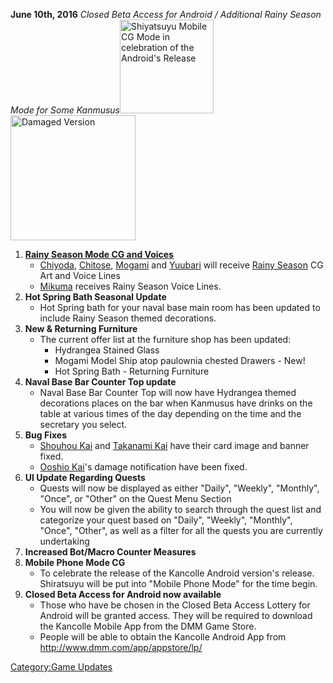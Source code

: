 {{UpdateBar
|PrevDate = June 1
|PrevYear = 2016
|NextDate = June 22
|NextYear = 2016
}}


'''June 10th, 2016''' ''Closed Beta Access for Android / Additional Rainy Season Mode for Some Kanmusus''[[File:Shiratsuyu_Mobile.png|thumb|right|150px|Shiyatsuyu Mobile CG Mode in celebration of the Android's Release]] [[File:Shiratsuyu_Mobile_dmg.png|thumb|right|200px|Damaged Version]]

#'''[[Seasonal/Rainy Season 2016|Rainy Season Mode CG and Voices]]'''
#*[[Chiyoda]], [[Chitose]], [[Mogami]] and [[Yuubari]] will receive [[Seasonal/Rainy Season 2016|Rainy Season]] CG Art and Voice Lines
#*[[Mikuma]] receives Rainy Season Voice Lines.
#'''Hot Spring Bath Seasonal Update'''
#*Hot Spring bath for your naval base main room has been updated to include Rainy Season themed decorations.
#'''New & Returning Furniture'''
#* The current offer list at the furniture shop has been updated:
#**Hydrangea Stained Glass 
#**Mogami Model Ship atop paulownia chested Drawers - New!
#**Hot Spring Bath - Returning Furniture
#'''Naval Base Bar Counter Top update'''
#*Naval Base Bar Counter Top will now have Hydrangea themed decorations places on the bar when Kanmusus have drinks on the table at various times of the day depending on the time and the secretary you select.
#'''Bug Fixes'''
#*[[Shouhou|Shouhou Kai]] and [[Takanami|Takanami Kai]] have their card image and banner fixed.
#* [[Ooshio#Upgrade|Ooshio Kai]]'s damage notification have been fixed. 
# '''UI Update Regarding Quests'''
#*Quests will now be displayed as either "Daily", "Weekly", "Monthly", "Once", or "Other" on the Quest Menu Section
#*You will now be given the ability to search through the quest list and categorize your quest based on "Daily", "Weekly", "Monthly", "Once", "Other", as well as a filter for all the quests you are currently undertaking
# '''Increased Bot/Macro Counter Measures'''
#'''Mobile Phone Mode CG'''
#*To celebrate the release of the Kancolle Android version's release. Shiratsuyu will be put into "Mobile Phone Mode" for the time begin.
# '''Closed Beta Access for Android now available'''
#* Those who have be chosen in the Closed Beta Access Lottery for Android will be granted access. They will be required to download the Kancolle Mobile App from the DMM Game Store.
#* People will be able to obtain the Kancolle Android App from http://www.dmm.com/app/appstore/lp/
[[Category:Game Updates]]
